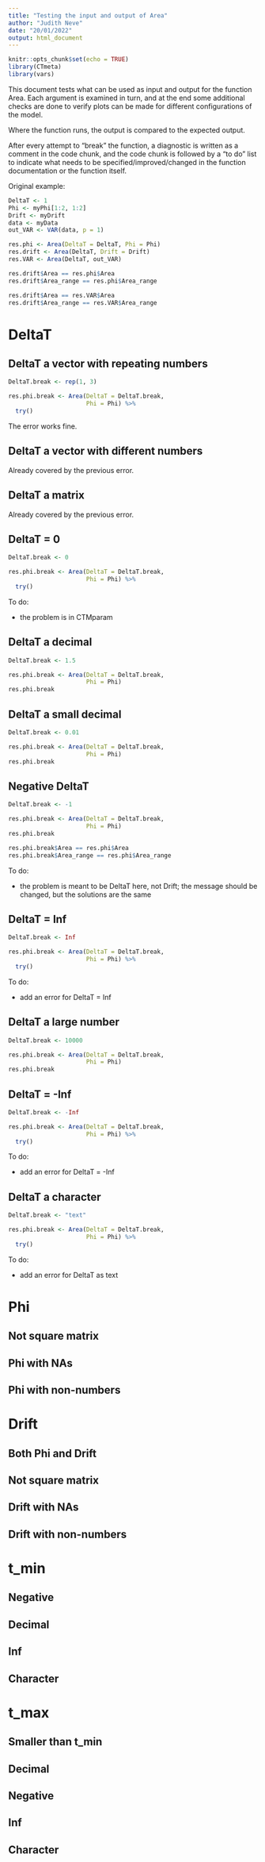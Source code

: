 ```yaml
---
title: "Testing the input and output of Area"
author: "Judith Neve"
date: "20/01/2022"
output: html_document
---
```


```r
knitr::opts_chunk$set(echo = TRUE)
library(CTmeta)
library(vars)
```

This document tests what can be used as input and output for the function Area. Each argument is examined in turn, and at the end some additional checks are done to verify plots can be made for different configurations of the model.

Where the function runs, the output is compared to the expected output.

After every attempt to "break" the function, a diagnostic is written as a comment in the code chunk, and the code chunk is followed by a "to do" list to indicate what needs to be specified/improved/changed in the function documentation or the function itself.

Original example:

```r
DeltaT <- 1
Phi <- myPhi[1:2, 1:2]
Drift <- myDrift
data <- myData
out_VAR <- VAR(data, p = 1)
```

```r
res.phi <- Area(DeltaT = DeltaT, Phi = Phi)
res.drift <- Area(DeltaT, Drift = Drift)
res.VAR <- Area(DeltaT, out_VAR)
```

```r
res.drift$Area == res.phi$Area
res.drift$Area_range == res.phi$Area_range

res.drift$Area == res.VAR$Area
res.drift$Area_range == res.VAR$Area_range
```



# DeltaT

## DeltaT a vector with repeating numbers

```r
DeltaT.break <- rep(1, 3)

res.phi.break <- Area(DeltaT = DeltaT.break,
                      Phi = Phi) %>%
  try()
```

The error works fine.

## DeltaT a vector with different numbers

Already covered by the previous error.

## DeltaT a matrix

Already covered by the previous error.

## DeltaT = 0

```r
DeltaT.break <- 0

res.phi.break <- Area(DeltaT = DeltaT.break,
                      Phi = Phi) %>%
  try()
```

To do:

- the problem is in CTMparam

## DeltaT a decimal

```r
DeltaT.break <- 1.5

res.phi.break <- Area(DeltaT = DeltaT.break,
                      Phi = Phi)
res.phi.break
```

## DeltaT a small decimal

```r
DeltaT.break <- 0.01

res.phi.break <- Area(DeltaT = DeltaT.break,
                      Phi = Phi)
res.phi.break
```

## Negative DeltaT

```r
DeltaT.break <- -1

res.phi.break <- Area(DeltaT = DeltaT.break,
                      Phi = Phi)
res.phi.break

res.phi.break$Area == res.phi$Area
res.phi.break$Area_range == res.phi$Area_range
```

To do:

- the problem is meant to be DeltaT here, not Drift; the message should be changed, but the solutions are the same

## DeltaT = Inf

```r
DeltaT.break <- Inf

res.phi.break <- Area(DeltaT = DeltaT.break,
                      Phi = Phi) %>%
  try()
```

To do:

- add an error for DeltaT = Inf

## DeltaT a large number

```r
DeltaT.break <- 10000

res.phi.break <- Area(DeltaT = DeltaT.break,
                      Phi = Phi)
res.phi.break
```

## DeltaT = -Inf

```r
DeltaT.break <- -Inf

res.phi.break <- Area(DeltaT = DeltaT.break,
                      Phi = Phi) %>%
  try()
```

To do:

- add an error for DeltaT = -Inf

## DeltaT a character

```r
DeltaT.break <- "text"

res.phi.break <- Area(DeltaT = DeltaT.break,
                      Phi = Phi) %>%
  try()
```

To do:

- add an error for DeltaT as text




# Phi

## Not square matrix

## Phi with NAs

## Phi with non-numbers




# Drift

## Both Phi and Drift

## Not square matrix

## Drift with NAs

## Drift with non-numbers



# t_min

## Negative

## Decimal

## Inf

## Character



# t_max

## Smaller than t_min

## Decimal

## Negative

## Inf

## Character